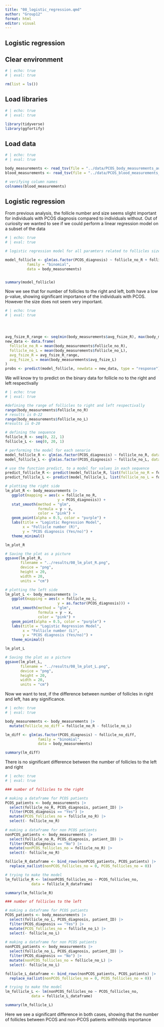 ```yaml
---
title: "08_logistic_regression.qmd"
author: "Group12"
format: html
editor: visual
---
```


## Logistic regression

## Clear environment

```r
# | echo: true 
# | eval: true  

rm(list = ls())
```

## Load libraries

```r
# | echo: true 
# | eval: true  

library(tidyverse)
library(ggfortify)

```

## Load data

```r
# | echo: true 
# | eval: true 

body_measurements <- read_tsv(file = "../data/PCOS_body_measurements_aug.tsv")
blood_measurements <- read_tsv(file = "../data/PCOS_blood_measurements_aug.tsv")

# verifying column names
colnames(blood_measurements)
```

## Logistic regression

From previous analysis, the follicle number and size seems slight important for individuals with PCOS diagnosis compared to individuals without. Out of curiosity we wanted to see if we could perform a linear regression model on a subset of the data

```r
# | echo: true 
# | eval: true 

# logistic regression model for all paramters related to follicles size of number

model_follicle <- glm(as.factor(PCOS_diagnosis) ~ follicle_no_R + follicle_no_L + avg_fsize_R + avg_fsize_L, 
          family = "binomial",
          data = body_measurements)


summary(model_follicle)

```

Now we see that for number of follicles to the right and left, both have a low p-value, showing significant importance of the individuals with PCOS. However the size does not seem very important.

```r
# | echo: true 
# | eval: true 




avg_fsize_R_range <- seq(min(body_measurements$avg_fsize_R), max(body_measurements$avg_fsize_R), length.out = 100)
new_data <- data.frame(
  follicle_no_R = mean(body_measurements$follicle_no_R),
  follicle_no_L = mean(body_measurements$follicle_no_L),
  avg_fsize_R = avg_fsize_R_range,
  avg_fsize_L = mean(body_measurements$avg_fsize_L)
)
probs <- predict(model_follicle, newdata = new_data, type = "response")
```

We will know try to predict on the binary data for follicle no to the right and left respectivally

```r
# | echo: true 
# | eval: true 

#defining the range of follicles to right and left respectivally
range(body_measurements$follicle_no_R)
# results is 0-22
range(body_measurements$follicle_no_L)
#results is 0-20

# defining the sequence
follicle_R <- seq(0, 22, 1)
follicle_L <- seq(0, 20, 1)

# performing the model for each senario
model_follicle_R <- glm(as.factor(PCOS_diagnosis) ~ follicle_no_R, data = body_measurements, family = "binomial")
model_follicle_L <- glm(as.factor(PCOS_diagnosis) ~ follicle_no_L, data = body_measurements, family = "binomial")

# use the function predict, to a model for values in each sequence
predict_follicle_R <- predict(model_follicle_R, list(follicle_no_R = follicle_R), ,type="response")
predict_follicle_L <- predict(model_follicle_L, list(follicle_no_L = follicle_L), ,type="response")

# plotting the right side
lm_plot_R <- body_measurements |>
   ggplot(mapping = aes(x = follicle_no_R, 
                        y = PCOS_diagnosis)) +
   stat_smooth(method = "glm",
               formula = y ~ x,
               color = "pink") +
   geom_point(alpha = 0.5, color = "purple") +
   labs(title = "Logistic Regression Model",
        x = "Follicle number (R)",
        y = "PCOS diagnosis (Yes/no)") +
   theme_minimal()

lm_plot_R

# Saving the plot as a picture
ggsave(lm_plot_R,
       filename = "../results/08_lm_plot_R.png",
       device = "png",
       height = 20,
       width = 20,
       units = "cm")

# plotting the left side
lm_plot_L <- body_measurements |>
   ggplot(mapping = aes(x = follicle_no_L, 
                        y = as.factor(PCOS_diagnosis))) +
   stat_smooth(method = "glm",
               formula = y ~ x,
               color = "pink") +
   geom_point(alpha = 0.5, color = "purple") +
   labs(title = "Logistic Regression Model",
        x = "Follicle number (L)",
        y = "PCOS diagnosis (Yes/no)") +
   theme_minimal()

lm_plot_L

# Saving the plot as a picture
ggsave(lm_plot_L,
       filename = "../results/08_lm_plot_L.png",
       device = "png",
       height = 20,
       width = 20,
       units = "cm")

```

Now we want to test, if the difference between number of follicles in right and left, has any significance.

```r
# | echo: true 
# | eval: true 

body_measurements <- body_measurements |>
  mutate(follicle_no_diff = follicle_no_R - follicle_no_L)

lm_diff <- glm(as.factor(PCOS_diagnosis) ~ follicle_no_diff, 
               family = "binomial",
               data = body_measurements)

summary(lm_diff)


```

There is no significant difference between the number of follicles to the left and right

```r
# | echo: true 
# | eval: true 

### number of follicles to the right

# making a dataframe for PCOS patients
PCOS_patients <- body_measurements |>
  select(follicle_no_R, PCOS_diagnosis, patient_ID) |>
  filter(PCOS_diagnosis == "Yes") |>
  mutate(PCOS_follicles_no = follicle_no_R) |>
  select(- follicle_no_R)
  
# making a dataframe for non PCOS patients
nonPCOS_patients <- body_measurements |>
  select(follicle_no_R, PCOS_diagnosis, patient_ID) |>
  filter(PCOS_diagnosis == "No") |>
  mutate(nonPCOS_follicles_no = follicle_no_R) |>
  select(- follicle_no_R)

follicle_R_dataframe <- bind_rows(nonPCOS_patients, PCOS_patients) |>
  replace_na(list(nonPCOS_follicles_no = 0, PCOS_follicles_no = 0))

# trying to make the model
lm_follicle_R <- lm(nonPCOS_follicles_no ~ PCOS_follicles_no, 
            data = follicle_R_dataframe)

summary(lm_follicle_R)

### number of follicles to the left

# making a dataframe for PCOS patients
PCOS_patients <- body_measurements |>
  select(follicle_no_L, PCOS_diagnosis, patient_ID) |>
  filter(PCOS_diagnosis == "Yes") |>
  mutate(PCOS_follicles_no = follicle_no_L) |>
  select(- follicle_no_L)
  
# making a dataframe for non PCOS patients
nonPCOS_patients <- body_measurements |>
  select(follicle_no_L, PCOS_diagnosis, patient_ID) |>
  filter(PCOS_diagnosis == "No") |>
  mutate(nonPCOS_follicles_no = follicle_no_L) |>
  select(- follicle_no_L)

follicle_L_dataframe <- bind_rows(nonPCOS_patients, PCOS_patients) |>
  replace_na(list(nonPCOS_follicles_no = 0, PCOS_follicles_no = 0))

# trying to make the model
lm_follicle_L <- lm(nonPCOS_follicles_no ~ PCOS_follicles_no, 
            data = follicle_L_dataframe)

summary(lm_follicle_L)

```

Here we see a significant difference in both cases, showing that the number of follicles between PCOS and non-PCOS patients withholds importance
